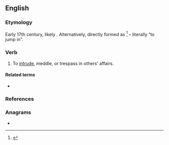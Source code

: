 ==English==

===Etymology===
Early 17th century, likely {{back-form|en|interloper|nocap=1}}. Alternatively, directly formed as {{prefix|en|inter|lope|t2=leap, jump}}<ref>{{R:Online Etymology Dictionary}}</ref> – literally “to jump in”.

===Verb===
{{en-verb}}

# To [[intrude]], meddle, or trespass in others' affairs.

====Related terms====
* {{l|en|interloper}}

===References===
<references/>

===Anagrams===
* {{anagrams|en|a=eeilnoprt|interpole|let one rip|petroline|repletion|retpoline|terpineol}}